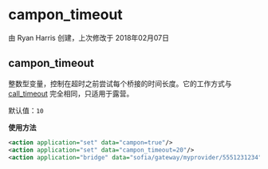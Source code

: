 # campon_timeout 

由 Ryan Harris 创建，上次修改于 2018年02月07日

## campon_timeout

整数型变量，控制在超时之前尝试每个桥接的时间长度。它的工作方式与 [call\_timeout](../FreeSWITCH-Explained/Dialplan/Variables-Master-List_16352570.mdx#leg_timeout) 完全相同，只适用于露营。

默认值：`10`

**使用方法**

```xml
<action application="set" data="campon=true"/>
<action application="set" data="campon_timeout=20"/>
<action application="bridge" data="sofia/gateway/myprovider/5551231234"/>
```